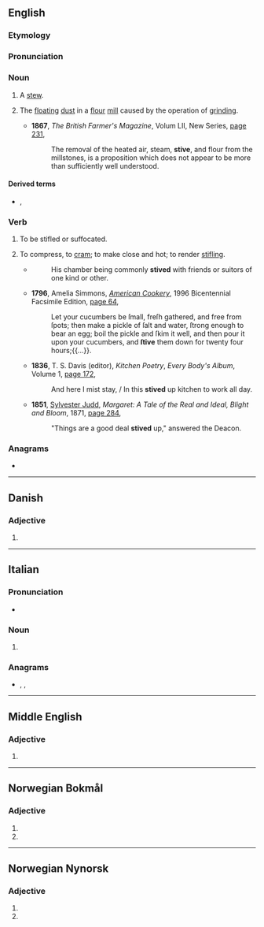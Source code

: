 ==English==

===Etymology===
{{rfe|en}}

===Pronunciation===
{{rfp|en}}

===Noun===
{{en-noun|?}}

# {{lb|en|obsolete}} A [[stew]].
# The [[float]]ing [[dust]] in a [[flour]] [[mill]] caused by the operation of [[grind]]ing.
#: {{rfquotek|en|De Colange}}
#* '''1867''', ''The British Farmer's Magazine'', Volum LII, New Series, [http://books.google.com.au/books?id=IeAEAAAAQAAJ&pg=PA231&dq=%22stive%22%7C%22stives%22&hl=en&sa=X&ei=A6FzUaSKGY-ViQeMm4CwDg&redir_esc=y#v=onepage&q=%22stive%22%7C%22stives%22&f=false page 231],
#*: The removal of the heated air, steam, '''stive''', and flour from the millstones, is a proposition which does not appear to be more than sufficiently well understood.

====Derived terms====
* {{l|en|stive-box}}, {{l|en|stive-room}}

===Verb===
{{en-verb|stiv}}

# {{lb|en|UK|dialect|intransitive}} To be stifled or suffocated.
# {{lb|en|transitive|sometimes with "up"}} To compress, to [[cram]]; to make close and hot; to render [[stifling]].
#* {{RQ:Wotton Parallel}}
#*: His chamber being commonly '''stived''' with friends or suitors of one kind or other.
#* '''1796''', Amelia Simmons, ''[[w:American Cookery|American Cookery]]'', 1996 Bicentennial Facsimile Edition, [http://books.google.com.au/books?id=_6CggcPs3iQC&pg=PA64&dq=%22stive%22%7C%22stives%22&hl=en&sa=X&ei=A6FzUaSKGY-ViQeMm4CwDg&redir_esc=y#v=onepage&q=%22stive%22%7C%22stives%22&f=false page 64],
#*: Let your cucumbers be ſmall, freſh gathered, and free from ſpots; then make a pickle of ſalt and water, ſtrong enough to bear an egg; boil the pickle and ſkim it well, and then pour it upon your cucumbers, and '''ſtive''' them down for twenty four hours;{{...}}.
#* '''1836''', T. S. Davis (editor), ''Kitchen Poetry'', ''Every Body's Album'', Volume 1, [http://books.google.com.au/books?id=3FRBAAAAYAAJ&pg=PA172&dq=%22stived%22%7C%22stiving%22&hl=en&sa=X&ei=JfRzUcmsFI6bigf_8oCADg&redir_esc=y#v=onepage&q=%22stived%22%7C%22stiving%22&f=false page 172],
#*: And here I mist stay, / In this '''stived''' up kitchen to work all day.
#* '''1851''', [[w:Sylvester Judd|Sylvester Judd]], ''Margaret: A Tale of the Real and Ideal, Blight and Bloom'', 1871, [http://books.google.com.au/books?id=j8A8AAAAYAAJ&pg=PA284&dq=%22Things+are+a+good+deal+stived+up%22&hl=en&sa=X&ei=-vdzUd75H9GSiQf06YDoDg&redir_esc=y#v=onepage&q=%22Things%20are%20a%20good%20deal%20stived%20up%22&f=false page 284],
#*: "Things are a good deal '''stived''' up," answered the Deacon.

===Anagrams===
* {{anagrams|en|a=eistv|Vites}}

----

==Danish==

===Adjective===
{{head|da|adjective form}}

# {{da-e-form of|stiv}}

----

==Italian==

===Pronunciation===
* {{rhymes|it|ive}}

===Noun===
{{head|it|noun plural form|g=f}}

# {{plural of|it|stiva}}

===Anagrams===
* {{l|it|vesti}}, {{l|it|vestì}}, {{l|it|viste}}

----

==Middle English==

===Adjective===
{{head|enm|adjective}}

# {{alt form|enm|stif}}

----

==Norwegian Bokmål==

===Adjective===
{{head|nb|adjective form}}

# {{definite singular of|nb|stiv}}
# {{inflection of|nb|stiv||p}}

----

==Norwegian Nynorsk==

===Adjective===
{{head|nn|adjective form}}

# {{definite singular of|nn|stiv}}
# {{inflection of|nn|stiv||p}}